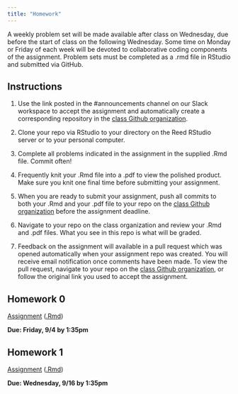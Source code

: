 ```yaml
---
title: "Homework"
---
```


A weekly problem set will be made available after class on Wednesday, due before the start of class on the following Wednesday. Some time on Monday or Friday of each week will be devoted to collaborative coding components of the assignment. Problem sets must be completed as a .rmd file in RStudio and submitted via GitHub. 


## Instructions

1. Use the link posted in the #announcements channel on our Slack workspace to accept the assignment and automatically create a corresponding repository in the [class Github organization](https://github.com/Reed-Stat-Learning-Fall-2020).

2. Clone your repo via RStudio to your directory on the Reed RStudio server or to your personal computer. 

3. Complete all problems indicated in the assignment in the supplied .Rmd file. Commit often!

4. Frequently knit your .Rmd file into a .pdf to view the polished product. Make sure you knit one final time before submitting your assignment.

5. When you are ready to submit your assignment, push all commits to both your .Rmd and your .pdf file to your repo on the [class Github organization](https://github.com/Reed-Stat-Learning-Fall-2020) before the assignment deadline. 

6. Navigate to your repo on the class organization and review your .Rmd and .pdf files. What you see in this repo is what will be graded.

7. Feedback on the assignment will available in a pull request which was opened automatically when your assignment repo was created. You will receive email notification once comments have been made. To view the pull request, navigate to your repo on the [class Github organization](https://github.com/Reed-Stat-Learning-Fall-2020), or follow the original link you used to accept the assignment.


## Homework 0

[Assignment](homework/hw_0.pdf) ([.Rmd](homework/hw_0.Rmd))

**Due: Friday, 9/4 by 1:35pm**

## Homework 1

[Assignment](homework/hw_1.pdf) ([.Rmd](homework/hw_1.Rmd))

**Due: Wednesday, 9/16 by 1:35pm**